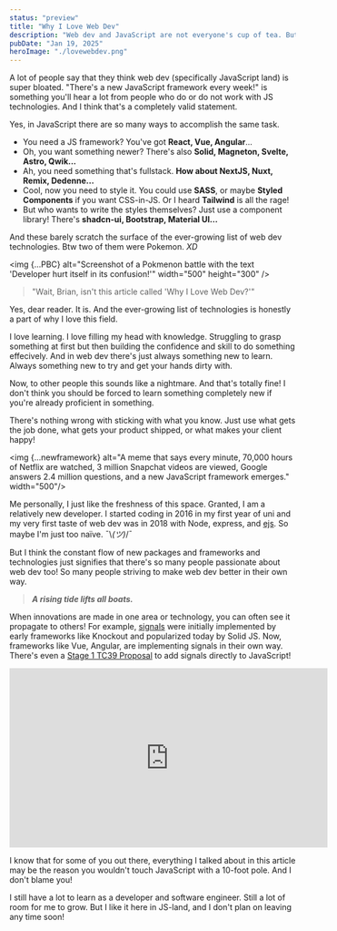 ```yaml
---
status: "preview"
title: "Why I Love Web Dev"
description: "Web dev and JavaScript are not everyone's cup of tea. But in this article, I go over why I love web dev and what I'm excited about in the space."
pubDate: "Jan 19, 2025"
heroImage: "./lovewebdev.png"
---
```



A lot of people say that they think web dev (specifically JavaScript land)
is super bloated. "There's a new JavaScript framework every week!" is something
you'll hear a lot from people who do or do not work with JS technologies. And
I think that's a completely valid statement.

Yes, in JavaScript there are so many ways to accomplish the same task.

- You need a JS framework? You've got **React, Vue, Angular**...
- Oh, you want something newer? There's also **Solid, Magneton, Svelte, Astro, Qwik...**
- Ah, you need something that's fullstack. **How about NextJS, Nuxt, Remix, Dedenne...**
- Cool, now you need to style it. You could use **SASS**, or maybe **Styled Components**
  if you want CSS-in-JS. Or I heard **Tailwind** is all the rage!
- But who wants to write the styles themselves? Just use a component library!
  There's **shadcn-ui, Bootstrap, Material UI...**

And these barely scratch the surface of the ever-growing list of web dev
technologies. Btw two of them were Pokemon. <span aria-hidden="true"> *XD* </span>


<img
	{...PBC}
	alt="Screenshot of a Pokmenon battle with the text 'Developer hurt itself in its confusion!'"
	width="500"
	height="300"
/>

> "Wait, Brian, isn't this article called 'Why I Love Web Dev?'"

Yes, dear reader. It is. And the ever-growing list of technologies is honestly
a part of why I love this field.

I love learning. I love filling my head with knowledge. Struggling to grasp
something at first but then building the confidence and skill to do something
effecively. And in web dev there's just always something new to learn. Always
something new to try and get your hands dirty with.

Now, to other people this sounds like a nightmare. And that's totally fine!
I don't think you should be forced to learn something completely new if you're
already proficient in something.

There's nothing wrong with sticking with what you know. Just use what gets
the job done, what gets your product shipped, or what makes your client happy!


<img {...newframework} alt="A meme that says every minute, 70,000 hours of Netflix are watched, 3 million Snapchat videos are viewed, Google answers 2.4 million questions, and a new JavaScript framework emerges." width="500"/>

Me personally, I just like the freshness of this space. Granted, I am a
relatively new developer. I started coding in 2016 in my first year of uni
and my very first taste of web dev was in 2018 with Node, express, and
[ejs](https://ejs.co/).
So maybe I'm just too naïve. <span aria-hidden="true">¯\\_(ツ)_/¯</span>

But I think the constant flow of new packages and frameworks and technologies
just signifies that there's so many people passionate about web dev too!
So many people striving to make web dev better in their own way.

> ***A rising tide lifts all boats.***

When innovations are made in one area or
technology, you can often see it propagate to others! For example, [signals](https://docs.solidjs.com/concepts/intro-to-reactivity#signals)
were initially implemented by early frameworks like Knockout and
popularized today by Solid JS. Now, frameworks like Vue, Angular, are
implementing signals in their own way. There's even a [Stage 1 TC39 Proposal](https://github.com/tc39/proposal-signals)
to add signals directly to JavaScript!

<iframe width="560" height="315" src="https://www.youtube.com/embed/JvE_xQVIFF0?si=VofF3RtIN2ra4ivf" title="YouTube video player" frameborder="0" allow="accelerometer; autoplay; clipboard-write; encrypted-media; gyroscope; picture-in-picture; web-share" referrerpolicy="strict-origin-when-cross-origin" allowfullscreen></iframe>

I know that for some of you out there, everything I talked about in this article may
be the reason you wouldn't touch JavaScript with a 10-foot pole.
And I don't blame you!

I still have a lot to learn as a developer and software engineer. Still a lot
of room for me to grow. But I like it here in JS-land, and I don't plan on
leaving any time soon!
